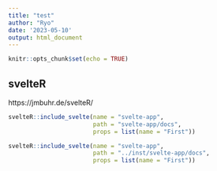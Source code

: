 ```yaml
---
title: "test"
author: "Ryo"
date: '2023-05-10'
output: html_document
---
```


```r
knitr::opts_chunk$set(echo = TRUE)
```

## svelteR

https://jmbuhr.de/svelteR/

```r
svelteR::include_svelte(name = "svelte-app",
                        path = "svelte-app/docs",
                        props = list(name = "First"))
```

```r
svelteR::include_svelte(name = "svelte-app",
                        path = "../inst/svelte-app/docs",
                        props = list(name = "First"))
```

